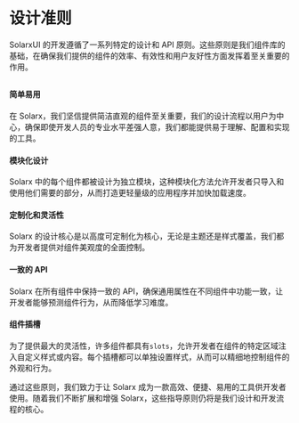 # 设计准则

SolarxUI 的开发遵循了一系列特定的设计和 API 原则。这些原则是我们组件库的基础，在确保我们提供的组件的效率、有效性和用户友好性方面发挥着至关重要的作用。

## 

#### 简单易用

在 Solarx，我们坚信提供简洁直观的组件至关重要，我们的设计流程以用户为中心，确保即使开发人员的专业水平差强人意，我们都能提供易于理解、配置和实现的工具。

#### 模块化设计

Solarx 中的每个组件都被设计为独立模块，这种模块化方法允许开发者只导入和使用他们需要的部分，从而打造更轻量级的应用程序并加快加载速度。

#### 定制化和灵活性
Solarx 的设计核心是以高度可定制化为核心，无论是主题还是样式覆盖，我们都为开发者提供对组件美观度的全面控制。

#### 一致的 API
Solarx 在所有组件中保持一致的 API，确保通用属性在不同组件中功能一致，让开发者能够预测组件行为，从而降低学习难度。


#### 组件插槽
为了提供最大的灵活性，许多组件都具有`slots`，允许开发者在组件的特定区域注入自定义样式或内容。每个插槽都可以单独设置样式，从而可以精细地控制组件的外观和行为。

通过这些原则，我们致力于让 Solarx 成为一款高效、便捷、易用的工具供开发者使用。随着我们不断扩展和增强 Solarx，这些指导原则仍将是我们设计和开发流程的核心。